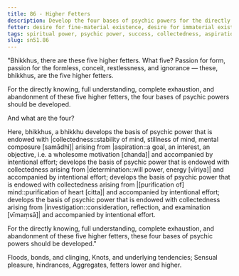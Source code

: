 ```yaml
---
title: 86 - Higher Fetters
description: Develop the four bases of psychic powers for the directly knowing, full understanding, complete exhaustion, and abandonment of the five higher fetters.
fetter: desire for fine-material existence, desire for immaterial existence, conceit, restlessness, ignorance
tags: spiritual power, psychic power, success, collectedness, aspiration, persistence, energy, mind, investigation, reflection, close examination, higher fetters, sn, sn45-56, sn51
slug: sn51.86
---
```


"Bhikkhus, there are these five higher fetters. What five? Passion for form, passion for the formless, conceit, restlessness, and ignorance — these, bhikkhus, are the five higher fetters.

For the directly knowing, full understanding, complete exhaustion, and abandonment of these five higher fetters, the four bases of psychic powers should be developed.

And what are the four?

Here, bhikkhus, a bhikkhu develops the basis of psychic power that is endowed with |collectedness::stability of mind, stillness of mind, mental composure [samādhi]| arising from |aspiration::a goal, an interest, an objective, i.e. a wholesome motivation [chanda]| and accompanied by intentional effort; develops the basis of psychic power that is endowed with collectedness arising from |determination::will power, energy [vīriya]| and accompanied by intentional effort; develops the basis of psychic power that is endowed with collectedness arising from |[purification of] mind::purification of heart [citta]| and accompanied by intentional effort; develops the basis of psychic power that is endowed with collectedness arising from |investigation::consideration, reflection, and examination [vīmaṃsā]| and accompanied by intentional effort.

For the directly knowing, full understanding, complete exhaustion, and abandonment of these five higher fetters, these four bases of psychic powers should be developed."

Floods, bonds, and clinging,
Knots, and underlying tendencies;
Sensual pleasure, hindrances,
Aggregates, fetters lower and higher.